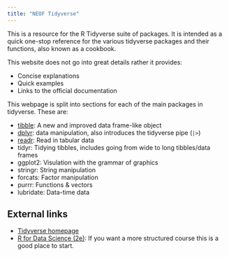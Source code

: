 ```yaml
---
title: "NEOF Tidyverse"
---
```


This is a resource for the R Tidyverse suite of packages.
It is intended as a quick one-stop reference for the various tidyverse packages and their functions, also known as a cookbook.

This website does not go into great details rather it provides:

- Concise explanations
- Quick examples
- Links to the official documentation

This webpage is split into sections for each of the main packages in tidyverse.
These are:

- [tibble](./tibble): A new and improved data frame-like object
- [dplyr](./dplyr): data manipulation, also introduces the tidyverse pipe (`|>`)
- [readr](./readr): Read in tabular data
- tidyr: Tidying tibbles, includes going from wide to long tibbles/data frames
- ggplot2: Visulation with the grammar of graphics
- stringr: String manipulation
- forcats: Factor manipulation
- purrr: Functions & vectors
- lubridate: Data-time data

## External links

- [Tidyverse homepage](https://www.tidyverse.org/)
- [R for Data Science (2e)](https://r4ds.hadley.nz/): If you want a more structured course this is a good place to start.
